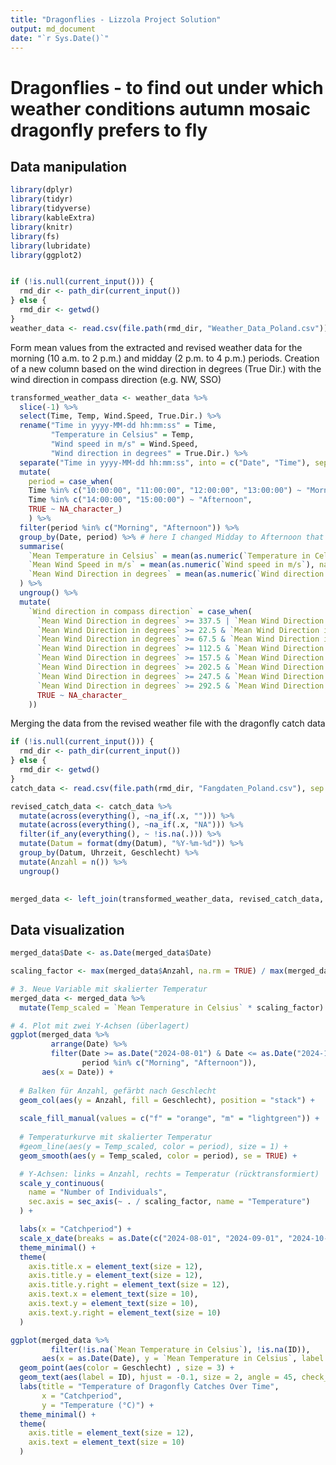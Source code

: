 ```yaml
---
title: "Dragonflies - Lizzola Project Solution"
output: md_document
date: "`r Sys.Date()`"
---
```

  
# Dragonflies - to find out under which weather conditions autumn mosaic dragonfly prefers to fly

## Data manipulation

```r
library(dplyr)
library(tidyr)
library(tidyverse)
library(kableExtra)
library(knitr)
library(fs)
library(lubridate)
library(ggplot2)


if (!is.null(current_input())) {
  rmd_dir <- path_dir(current_input())
} else {
  rmd_dir <- getwd()
}
weather_data <- read.csv(file.path(rmd_dir, "Weather_Data_Poland.csv"))
```

Form mean values from the extracted and revised weather data for the morning (10 a.m. to 2 p.m.) and midday (2 p.m. to 4 p.m.) periods. Creation of a new column based on the wind direction in degrees (True Dir.) with the wind direction in compass direction (e.g. NW, SSO)
```r
transformed_weather_data <- weather_data %>%
  slice(-1) %>%
  select(Time, Temp, Wind.Speed, True.Dir.) %>%
  rename("Time in yyyy-MM-dd hh:mm:ss" = Time, 
         "Temperature in Celsius" = Temp, 
         "Wind speed in m/s" = Wind.Speed, 
         "Wind direction in degrees" = True.Dir.) %>%
  separate("Time in yyyy-MM-dd hh:mm:ss", into = c("Date", "Time"), sep = " ") %>%
  mutate( 
    period = case_when(
    Time %in% c("10:00:00", "11:00:00", "12:00:00", "13:00:00") ~ "Morning",
    Time %in% c("14:00:00", "15:00:00") ~ "Afternoon",
    TRUE ~ NA_character_)
    ) %>%
  filter(period %in% c("Morning", "Afternoon")) %>%
  group_by(Date, period) %>% # here I changed Midday to Afternoon that both dfs can be merged
  summarise(
    `Mean Temperature in Celsius` = mean(as.numeric(`Temperature in Celsius`), na.rm = TRUE),
    `Mean Wind Speed in m/s` = mean(as.numeric(`Wind speed in m/s`), na.rm = TRUE),
    `Mean Wind Direction in degrees` = mean(as.numeric(`Wind direction in degrees`), na.rm = TRUE)
  ) %>%
  ungroup() %>%
  mutate(
    `Wind direction in compass direction` = case_when(
      `Mean Wind Direction in degrees` >= 337.5 | `Mean Wind Direction in degrees` < 22.5 ~ "N",
      `Mean Wind Direction in degrees` >= 22.5 & `Mean Wind Direction in degrees` < 67.5 ~ "NE",
      `Mean Wind Direction in degrees` >= 67.5 & `Mean Wind Direction in degrees` < 112.5 ~ "E",
      `Mean Wind Direction in degrees` >= 112.5 & `Mean Wind Direction in degrees` < 157.5 ~ "SE",
      `Mean Wind Direction in degrees` >= 157.5 & `Mean Wind Direction in degrees` < 202.5 ~ "S",
      `Mean Wind Direction in degrees` >= 202.5 & `Mean Wind Direction in degrees` < 247.5 ~ "SW",
      `Mean Wind Direction in degrees` >= 247.5 & `Mean Wind Direction in degrees` < 292.5 ~ "W",
      `Mean Wind Direction in degrees` >= 292.5 & `Mean Wind Direction in degrees` < 337.5 ~ "NW",
      TRUE ~ NA_character_
    ))
```

Merging the data from the revised weather file with the dragonfly catch data
```r

if (!is.null(current_input())) {
  rmd_dir <- path_dir(current_input())
} else {
  rmd_dir <- getwd()
}
catch_data <- read.csv(file.path(rmd_dir, "Fangdaten_Poland.csv"), sep = ";")

revised_catch_data <- catch_data %>%
  mutate(across(everything(), ~na_if(.x, ""))) %>%
  mutate(across(everything(), ~na_if(.x, "NA"))) %>%
  filter(if_any(everything(), ~ !is.na(.))) %>%
  mutate(Datum = format(dmy(Datum), "%Y-%m-%d")) %>%
  group_by(Datum, Uhrzeit, Geschlecht) %>% 
  mutate(Anzahl = n()) %>% 
  ungroup()
  

merged_data <- left_join(transformed_weather_data, revised_catch_data, by = c("Date" = "Datum", "period" = "Uhrzeit"))

```

## Data visualization

```r

merged_data$Date <- as.Date(merged_data$Date)

scaling_factor <- max(merged_data$Anzahl, na.rm = TRUE) / max(merged_data$`Mean Temperature in Celsius`, na.rm = TRUE)

# 3. Neue Variable mit skalierter Temperatur
merged_data <- merged_data %>%
  mutate(Temp_scaled = `Mean Temperature in Celsius` * scaling_factor)

# 4. Plot mit zwei Y-Achsen (überlagert)
ggplot(merged_data %>%
         arrange(Date) %>%
         filter(Date >= as.Date("2024-08-01") & Date <= as.Date("2024-11-01"),
                period %in% c("Morning", "Afternoon")), 
       aes(x = Date)) +
  
  # Balken für Anzahl, gefärbt nach Geschlecht
  geom_col(aes(y = Anzahl, fill = Geschlecht), position = "stack") +
  
  scale_fill_manual(values = c("f" = "orange", "m" = "lightgreen")) +
  
  # Temperaturkurve mit skalierter Temperatur
  #geom_line(aes(y = Temp_scaled, color = period), size = 1) +
  geom_smooth(aes(y = Temp_scaled, color = period), se = TRUE) +

  # Y-Achsen: links = Anzahl, rechts = Temperatur (rücktransformiert)
  scale_y_continuous(
    name = "Number of Individuals",
    sec.axis = sec_axis(~ . / scaling_factor, name = "Temperature")
  ) +

  labs(x = "Catchperiod") +
  scale_x_date(breaks = as.Date(c("2024-08-01", "2024-09-01", "2024-10-01", "2024-11-01"))) +
  theme_minimal() +
  theme(
    axis.title.x = element_text(size = 12),
    axis.title.y = element_text(size = 12),
    axis.title.y.right = element_text(size = 12),
    axis.text.x = element_text(size = 10),
    axis.text.y = element_text(size = 10),
    axis.text.y.right = element_text(size = 10)
  )
```

```r
ggplot(merged_data %>%
         filter(!is.na(`Mean Temperature in Celsius`), !is.na(ID)),
       aes(x = as.Date(Date), y = `Mean Temperature in Celsius`, label = ID)) +
  geom_point(aes(color = Geschlecht) , size = 3) +
  geom_text(aes(label = ID), hjust = -0.1, size = 2, angle = 45, check_overlap = TRUE) +
  labs(title = "Temperature of Dragonfly Catches Over Time",
       x = "Catchperiod",
       y = "Temperature (°C)") +
  theme_minimal() +
  theme(
    axis.title = element_text(size = 12),
    axis.text = element_text(size = 10)
  )

```